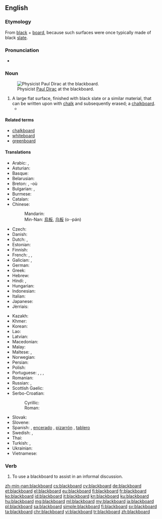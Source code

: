 ==English==
{{wikipedia}}

===Etymology===
From [[black]] + [[board]], because such surfaces were once typically made of black [[slate]].

===Pronunciation===
* {{audio|en-us-blackboard.ogg|Audio (US)|lang=en}}

===Noun===
{{en-noun}}
[[Image:Diracb.jpg|thumb|right|Physicist [[w:Paul Dirac|Paul Dirac]] at the blackboard.]]

# A large flat surface, finished with black slate or a similar material, that can be written upon with [[chalk]] and subsequently erased; a [[chalkboard]].
#*{{quote-magazine|date=2012-03
|author=[[w:Brian Hayes (scientist)|Brian Hayes]]
|title=Pixels or Perish
|volume=100|issue=2|page=106
|magazine=[[w:American Scientist|American Scientist]]
|url=http://www.americanscientist.org/issues/pub/pixels-or-perish
|passage=Drawings and pictures are more than mere ornaments in scientific discourse. '''Blackboard''' sketches, geological maps, diagrams of molecular structure, astronomical photographs, MRI images, the many varieties of statistical charts and graphs: These pictorial devices are indispensable tools for presenting evidence, for explaining a theory, for telling a story.}}

====Related terms====
* [[chalkboard]]
* [[whiteboard]]
* [[greenboard]]

====Translations====
{{trans-top|a surface that can be written upon with chalk}}
* Arabic: {{t|ar|سبورة|f|tr=sabūra|sc=Arab}}, {{t|ar|لوح|m|tr=lawḥ|sc=Arab}}
* Asturian: {{t|ast|pizarra|f}}
* Basque: {{t|eu|arbela}}
* Belarusian: {{t|be|дошка|f|tr=dóška|sc=Cyrl}}
* Breton: {{t+|br|taolenn|f}}, -où {{g|p}}
* Bulgarian: {{t+|bg|дъска|f|tr=dǎská|sc=Cyrl}}, {{t|bg|черна дъска|f|tr=čérna dǎská}}
* Burmese: {{t+|my|ကျောက်သင်ပုန်း|tr=kjau' thin boun׃|sc=Mymr}}
* Catalan: {{t+|ca|pissarra|f}}
* Chinese:
*: Mandarin: {{t+|cmn|黑板|tr=hēibǎn|sc=Hani}}
*: Min-Nan: [[烏板]], [[乌板]] (o·-pán)
* Czech: {{t+|cs|tabule|f}}
* Danish: {{t|da|tavle|c}}
* Dutch: {{t+|nl|schoolbord|n}}, {{t+|nl|bord|n}}
* Estonian: {{t|et|tahvel}}
* Finnish: {{t+|fi|liitutaulu}}
* French: {{t+|fr|tableau|m}}, {{t+|fr|tableau noir|m}}, {{t+|fr|ardoise|f}}
* Galician: {{t|gl|lousa|f}}, {{t|gl|louxa|f}}
* German: {{t+|de|Tafel|f}}
* Greek: {{t+|el|μαυροπίνακας|m|tr=mavropínakas|sc=Grek}}
* Hebrew: {{t|he|לוח|m|tr=luakh|sc=Hebr}}
* Hindi: {{t|hi|श्यामपट|tr=śyāmpaṭ|sc=Deva}}, {{t|hi|ब्लैकबोर्ड|tr=blaikborḍ|sc=Deva}}
* Hungarian: {{t|hu|iskolai tábla}}
* Indonesian: {{t+|id|papan tulis}}
* Italian: {{t+|it|lavagna|f}}
* Japanese: {{t+|ja|黒板|tr=こくばん, kokuban|sc=Jpan}}
* Jèrriais: {{t|roa-jer|néthe plianche|f}}
{{trans-mid}}
* Kazakh: {{t+|kk|тақта|tr=takta|sc=Cyrl}}
* Khmer: {{t+|km|ក្ដារខៀន|tr=kdaa kʰiən|sc=Khmr}}
* Korean: {{t+|ko|칠판|sc=Hang}}
* Lao: {{t+|lo|ກະດານ|tr=kadaan|sc=Laoo}}
* Latvian: {{t|lv|tāfele|f}}
* Macedonian: {{t|mk|табла|f|tr=tábla}}
* Malay: {{t|ms|papan hitam}}
* Maltese: {{t|mt|blekbord}}, {{t|mt|lavanja}}
* Norwegian: {{t|no|tavle|m|f}}
* Persian: {{t+|fa|تخته سیاه|tr=taxte-ye siyâh|sc=fa-Arab}}
* Polish: {{t+|pl|tablica|f}}
* Portuguese: {{t+|pt|lousa|f}}, {{t|pt|quadro-negro|m}}, {{t|pt|quadro de giz|m}}, {{t+|pt|quadro|m}}
* Romanian: {{t+|ro|tablă|f}}
* Russian: {{t+|ru|доска|f|tr=doská|sc=Cyrl}}, {{t|ru|классная доска|f|tr=klássnaja doská|sc=Cyrl}}
* Scottish Gaelic: {{t|gd|bòrd-dubh|m}}
* Serbo-Croatian:
*: Cyrillic: {{t|sh|табла|f}}
*: Roman: {{t+|sh|tabla|f}}
* Slovak: {{t|sk|tabuľa|f}}
* Slovene: {{t|sl|tabla|f}}
* Spanish: {{t+|es|pizarra|f}}, [[encerado]] {{g|m}} {{qualifier|Spain}}, [[pizarrón]] {{g|m}} {{qualifier|Latin America}}, [[tablero]] {{g|m}} {{qualifier|Colombia}}
* Swedish: {{t|sv|svart tavla|c}}, {{t|sv|skrivtavla|c}}
* Thai: {{t+|th|กระดานดำ|tr=gràdaandam|sc=Thai}}
* Turkish: {{t+|tr|tahta}}, {{t+|tr|kara tahta}}
* Ukrainian: {{t+|uk|дошка|f|tr=dóška|sc=Cyrl}}
* Vietnamese: {{t+|vi|bảng đen}}
{{trans-bottom}}

===Verb===
{{en-verb}}

# To use a blackboard to assist in an informal discussion.

[[zh-min-nan:blackboard]]
[[cs:blackboard]]
[[cy:blackboard]]
[[de:blackboard]]
[[et:blackboard]]
[[el:blackboard]]
[[eu:blackboard]]
[[fi:blackboard]]
[[fr:blackboard]]
[[ko:blackboard]]
[[id:blackboard]]
[[it:blackboard]]
[[kn:blackboard]]
[[ku:blackboard]]
[[hu:blackboard]]
[[mg:blackboard]]
[[ml:blackboard]]
[[my:blackboard]]
[[ja:blackboard]]
[[pl:blackboard]]
[[sa:blackboard]]
[[simple:blackboard]]
[[fi:blackboard]]
[[sv:blackboard]]
[[ta:blackboard]]
[[chr:blackboard]]
[[vi:blackboard]]
[[tr:blackboard]]
[[zh:blackboard]]